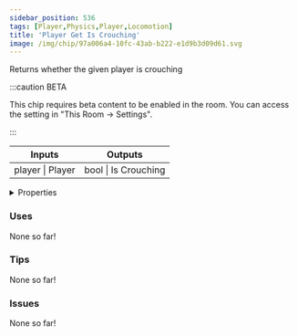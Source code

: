 ```yaml
---
sidebar_position: 536
tags: [Player,Physics,Player,Locomotion]
title: 'Player Get Is Crouching'
image: /img/chip/97a006a4-10fc-43ab-b222-e1d9b3d09d61.svg
---
```


Returns whether the given player is crouching

:::caution BETA

This chip requires beta content to be enabled in the room. You can access the setting in "This Room -> Settings".

:::

<IChip uuid="97a006a4-10fc-43ab-b222-e1d9b3d09d61"/>

<table><thead><tr><th>Inputs</th><th>Outputs</th></tr></thead><tbody><tr><td>player | Player</td><td>bool | Is Crouching</td></tr></tbody></table>

<details>
  <summary>Properties</summary>
  <div>
    <div>
    <table>
      <tbody>
        <tr>
          <td>Is beta required?</td>
          <td>Yes</td>
        </tr>
        <tr>
          <td>Is chip a trolling risk?</td>
          <td>No</td>
        </tr>
        <tr>
          <td>Is chip a role assignment risk?</td>
          <td>No</td>
        </tr>
        <tr>
          <td>Chip UUID</td>
          <td>97a006a4-10fc-43ab-b222-e1d9b3d09d61</td>
        </tr>
        <tr>
          <td>Room availability</td>
          <td>Available everywhere</td>
        </tr>
      </tbody>
    </table>
    </div>
  </div>
</details>

### Uses

None so far!

### Tips

None so far!

### Issues

None so far!